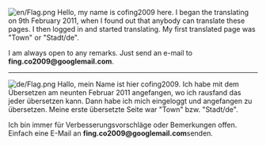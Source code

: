 
[[File:en/Flag.png]]
Hello, my name is cofing2009 here.
I began the translating on 9th February 2011, when I found out that anybody can translate these pages. I then logged in and started translating. My first translated page was "Town" or "Stadt/de".

I am always open to any remarks. Just send an e-mail to '''fing.co2009@googlemail.com'''.

----

[[File:de/Flag.png]]
Hallo, mein Name ist hier cofing2009.
Ich habe mit dem Übersetzen am neunten Februar 2011 angefangen, wo ich rausfand das jeder übersetzen kann. Dann habe ich mich eingeloggt und angefangen zu übersetzen. Meine erste übersetzte Seite war "Town" bzw. "Stadt/de".

Ich bin immer für Verbesserungsvorschläge oder Bemerkungen offen. Einfach eine E-Mail an '''fing.co2009@googlemail.com '''senden.